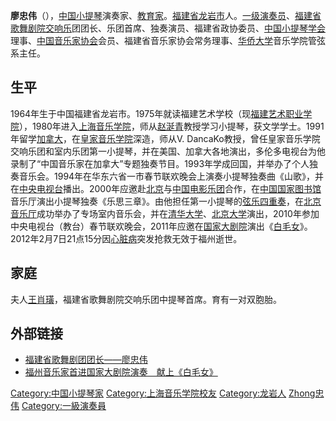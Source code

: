 {{Infobox person
| honorific_prefix =
| name = 廖忠伟
| honorific_suffix =
| native_name =
| native_name_lang =
| image =
| image_size =
| alt =
| caption = fg
| birth_name =
| birth_date = {{Birth year and age|1964}}
| birth_place = {{CHN}}[[福建省|福建省]][[龙岩市|龙岩市]]
| death_date = {{Death date|2012|2|7}}
| death_place = {{CHN}}[[福建省|福建省]][[福州市|福州市]]
| death_cause =[[心肌梗塞|心肌梗塞]]
| body_discovered =
| resting_place =
| resting_place_coordinates = <!-- {{Coord|LAT|LONG|type:landmark|display=inline}} -->
| monuments =
| residence = [[福建省|福建省]][[福州市|福州市]]
| nationality = {{PRC}}
| other_names =
| ethnicity = <!-- Ethnicity should be supported with a citation from a reliable source -->
| citizenship =
| education =
| alma_mater =
| occupation = [[小提琴家|小提琴家]]
| years_active =
| employer =
| organization = [[福建省歌舞剧院|福建省歌舞剧院]]
| agent =
| known_for =
| notable_works =
| style =
| influences =
| influenced =
| home_town = {{CHN}}[[福建省|福建省]][[龙岩市|龙岩市]]
| salary =
| net_worth = <!-- Net worth should be supported with a citation from a reliable source -->
| height = <!-- {{height|m=}} -->
| weight = <!-- {{convert|weight in kg|kg|lb}} -->
| television =
| title = [[一级演员|一级演奏员]]、[[福建省歌舞剧院|福建省歌舞剧院]]交响乐团团长、乐团首席、独奏演员、福建省政协委员、[[中国小提琴学会|中国小提琴学会]]理事、[[中国音乐家协会|中国音乐家协会]]会员、福建省音乐家协会常务理事、[[华侨大学|华侨大学]]音乐学院管弦系主任
| term =
| predecessor =
| successor =
| party =
| movement =
| opponents =
| boards =
| religion = <!-- Religion should be supported with a citation from a reliable source -->
| denomination = <!-- Denomination should be supported with a citation from a reliable source -->
| criminal_charge = <!-- Criminality parameters should be supported with citations from reliable sources -->
| criminal_penalty =
| criminal_status =
| spouse = [[王肖璜|王肖璜]]
| partner =| children = 二子
| parents =
| relatives =
| callsign =
| awards =
| signature =
| signature_alt =
| signature_size =
| module =
| module2 =
| module3 =
| module4 =
| module5 =
| module6 =
| website = <!-- {{URL|www.example.com}} -->
| footnotes =
| box_width =
}}	
'''廖忠伟'''（{{bd|1964年||2012年|2月7日|catIdx=Liao廖忠伟}}），[[中国|中国]][[小提琴|小提琴]]演奏家、[[教育家|教育家]]。[[福建省|福建省]][[龙岩市|龙岩市]]人。[[一级演员|一级演奏员]]、[[福建省歌舞剧院|福建省歌舞剧院]][[交响乐|交响乐]]团团长、乐团首席、独奏演员、福建省政协委员、[[中国小提琴学会|中国小提琴学会]]理事、[[中国音乐家协会|中国音乐家协会]]会员、福建省音乐家协会常务理事、[[华侨大学|华侨大学]]音乐学院管弦系主任。

==生平==
1964年生于中国福建省龙岩市。1975年就读福建艺术学校（现[[福建艺术职业学院|福建艺术职业学院]]），1980年进入[[上海音乐学院|上海音乐学院]]，师从[[赵涎青|赵涎青]]教授学习小提琴，获文学学士。1991年留学[[加拿大|加拿大]]，在[[皇家音乐学院_(多伦多)|皇家音乐学院]]深造，师从V. DancaKo教授，曾任皇家音乐学院交响乐团和室内乐团第一小提琴，并在美国、加拿大各地演出，多伦多电视台为他录制了“中国音乐家在加拿大”专题独奏节目。1993年学成回国，并举办了个人独奏音乐会。1994年在华东六省一市春节联欢晚会上演奏小提琴独奏曲《山歌》，并在[[中国中央电视台|中央电视台]]播出。2000年应邀赴[[北京|北京]]与[[中国电影乐团|中国电影乐团]]合作，在[[中国国家图书馆|中国国家图书馆]]音乐厅演出小提琴独奏《乐思三章》。由他担任第一小提琴的[[弦乐四重奏|弦乐四重奏]]，在[[北京音乐厅|北京音乐厅]]成功举办了专场室内音乐会，并在[[清华大学|清华大学]]、[[北京大学|北京大学]]演出，2010年参加中央电视台（教台）春节联欢晚会，2011年应邀在[[国家大剧院|国家大剧院]]演出《[[白毛女|白毛女]]》。2012年2月7日21点15分因[[心脏病|心脏病]]突发抢救无效于福州逝世。
 
==家庭==	
夫人[[王肖璜|王肖璜]]，福建省歌舞剧院交响乐团中提琴首席。育有一对双胞胎。
	
==外部链接==
*[http://www.fjgwjy.com/Band.asp?Cid=173 福建省歌舞剧团团长——廖忠伟]{{dead link|date=2018年2月 |bot=InternetArchiveBot |fix-attempted=yes }}
*[http://news.fznews.com.cn/kjww/2011-7-1/201171je0pd2jvba23858.shtml 福州音乐家首进国家大剧院演奏　献上《白毛女》] {{Wayback|url=http://news.fznews.com.cn/kjww/2011-7-1/201171je0pd2jvba23858.shtml |date=20160304200319 }}
 		
{{DEFAULTSORT:Liao廖忠伟}}
[[Category:中国小提琴家|Category:中国小提琴家]]
[[Category:上海音乐学院校友|Category:上海音乐学院校友]]
[[Category:龙岩人|Category:龙岩人]]
[[Category:廖姓|Zhong忠伟]]
[[Category:一級演奏員|Category:一級演奏員]]